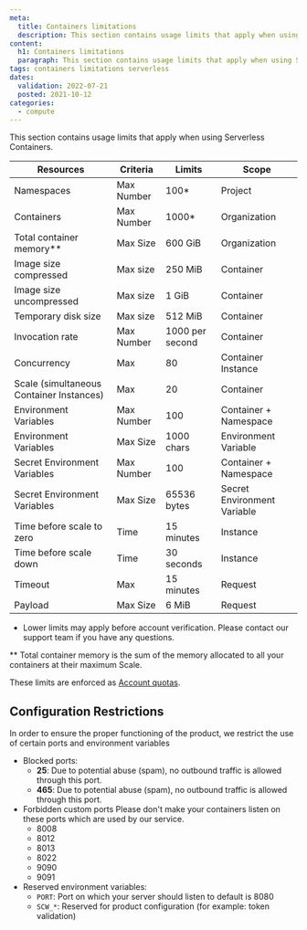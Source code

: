 ```yaml
---
meta:
  title: Containers limitations
  description: This section contains usage limits that apply when using Serverless Containers.
content:
  h1: Containers limitations
  paragraph: This section contains usage limits that apply when using Serverless Containers.
tags: containers limitations serverless
dates:
  validation: 2022-07-21
  posted: 2021-10-12
categories:
  - compute
---
```


This section contains usage limits that apply when using Serverless Containers.

| Resources                                         | Criteria   | Limits          | Scope                       |
|---------------------------------------------------|------------|-----------------|-----------------------------|
| Namespaces                                        | Max Number | 100*            | Project                     |
| Containers                                        | Max Number | 1000*           | Organization                |
| Total container memory\**                         | Max Size   | 600 GiB         | Organization                |
| Image size compressed                             | Max size   | 250 MiB         | Container                   |
| Image size uncompressed                           | Max size   | 1 GiB           | Container                   |
| Temporary disk size                               | Max size   | 512 MiB         | Container                   |
| Invocation rate                                   | Max Number | 1000 per second | Container                   |
| Concurrency                                       | Max        | 80              | Container Instance          |
| Scale (simultaneous Container Instances)          | Max        | 20              | Container                   |
| Environment Variables                             | Max Number | 100             | Container + Namespace       |
| Environment Variables                             | Max Size   | 1000 chars      | Environment Variable        |
| Secret Environment Variables                      | Max Number | 100             | Container + Namespace       |
| Secret Environment Variables                      | Max Size   | 65536 bytes     | Secret Environment Variable |
| Time before scale to zero                         | Time       | 15 minutes      | Instance                    |
| Time before scale down                            | Time       | 30 seconds      | Instance                    |
| Timeout                                           | Max        | 15 minutes      | Request                     |
| Payload                                           | Max Size   | 6 MiB           | Request                     |

* Lower limits may apply before account verification. Please contact our support team if you have any questions.

\** Total container memory is the sum of the memory allocated to all your containers at their maximum Scale.

These limits are enforced as [Account quotas](/console/my-account/reference-content/account-quotas/#serverless-containers).

## Configuration Restrictions

In order to ensure the proper functioning of the product, we restrict the use of certain ports and environment variables

* Blocked ports:
  * **25**: Due to potential abuse (spam), no outbound traffic is allowed through this port.
  * **465**: Due to potential abuse (spam), no outbound traffic is allowed through this port.
* Forbidden custom ports
  Please don't make your containers listen on these ports which are used by our service.
  * 8008
  * 8012
  * 8013
  * 8022
  * 9090
  * 9091
* Reserved environment variables:
  * `PORT`: Port on which your server should listen to default is 8080
  * `SCW_*`: Reserved for product configuration (for example: token validation)
